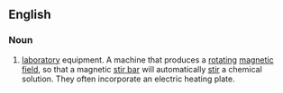 ==English==
{{wikipedia}}
===Noun===
{{en-noun}}

# {{chemistry}} [[laboratory]] equipment. A machine that produces a [[rotating]] [[magnetic field]], so that a magnetic [[stir bar]] will automatically [[stir]] a chemical solution. They often incorporate an electric heating plate.